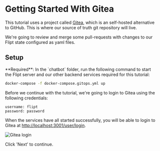 
# Getting Started With Gitea

This tutorial uses a project called [Gitea](https://about.gitea.com/), which is an self-hosted alternative to GitHub. This is where our source of truth git repository will live.

We're going to review and merge some pull-requests with changes to our Flipt state configured as yaml files.

## Setup

<Well>
**Required**: In the `chatbot` folder, run the following command to start the Flipt server and our other backend services required for this tutorial:

```bash
docker-compose -f docker-compose.gitops.yml up
```

</Well>

Before we continue with the tutorial, we're going to login to Gitea using the following credentials:

```
username: flipt
password: password
```

When the services have all started successfully, you will be able to login to Gitea at [http://localhost:3001/user/login](http://localhost:3001/user/login?redirect_to=%2fflipt%2ffeatures).

![Gitea login](/images/gitops/gitea-login.png)

Click 'Next' to continue.
